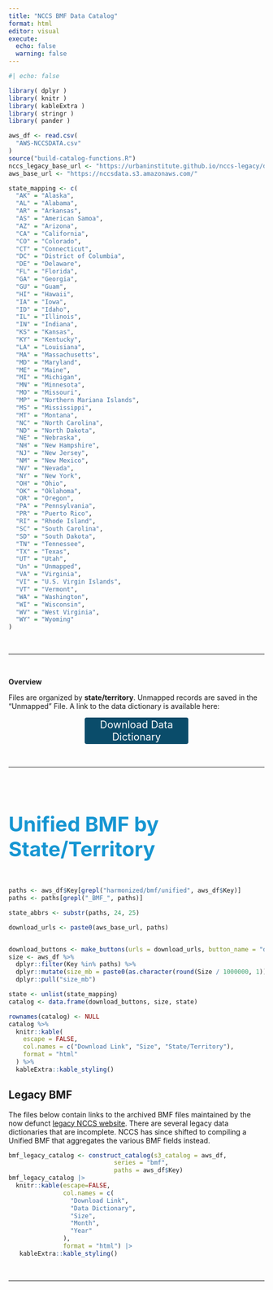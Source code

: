 ```yaml
---
title: "NCCS BMF Data Catalog"
format: html
editor: visual
execute: 
  echo: false
  warning: false
---
```


```r
#| echo: false

library( dplyr )
library( knitr )
library( kableExtra )
library( stringr )
library( pander )

aws_df <- read.csv(
  "AWS-NCCSDATA.csv"
)
source("build-catalog-functions.R")
nccs_legacy_base_url <- "https://urbaninstitute.github.io/nccs-legacy/dictionary/core/core_archive_html/"
aws_base_url <- "https://nccsdata.s3.amazonaws.com/"

state_mapping <- c(
  "AK" = "Alaska",
  "AL" = "Alabama",
  "AR" = "Arkansas",
  "AS" = "American Samoa",
  "AZ" = "Arizona",
  "CA" = "California",
  "CO" = "Colorado",
  "CT" = "Connecticut",
  "DC" = "District of Columbia",
  "DE" = "Delaware",
  "FL" = "Florida",
  "GA" = "Georgia",
  "GU" = "Guam",
  "HI" = "Hawaii",
  "IA" = "Iowa",
  "ID" = "Idaho",
  "IL" = "Illinois",
  "IN" = "Indiana",
  "KS" = "Kansas",
  "KY" = "Kentucky",
  "LA" = "Louisiana",
  "MA" = "Massachusetts",
  "MD" = "Maryland",
  "ME" = "Maine",
  "MI" = "Michigan",
  "MN" = "Minnesota",
  "MO" = "Missouri",
  "MP" = "Northern Mariana Islands",
  "MS" = "Mississippi",
  "MT" = "Montana",
  "NC" = "North Carolina",
  "ND" = "North Dakota",
  "NE" = "Nebraska",
  "NH" = "New Hampshire",
  "NJ" = "New Jersey",
  "NM" = "New Mexico",
  "NV" = "Nevada",
  "NY" = "New York",
  "OH" = "Ohio",
  "OK" = "Oklahoma",
  "OR" = "Oregon",
  "PA" = "Pennsylvania",
  "PR" = "Puerto Rico",
  "RI" = "Rhode Island",
  "SC" = "South Carolina",
  "SD" = "South Dakota",
  "TN" = "Tennessee",
  "TX" = "Texas",
  "UT" = "Utah",
  "Un" = "Unmapped",
  "VA" = "Virginia",
  "VI" = "U.S. Virgin Islands",
  "VT" = "Vermont",
  "WA" = "Washington",
  "WI" = "Wisconsin",
  "WV" = "West Virginia",
  "WY" = "Wyoming"
)
```

<br>

<hr>

<br>

**Overview**

Files are organized by **state/territory**. Unmapped records are saved in the "Unmapped" File. A link to the data dictionary is available here:

<a href="https://nccsdata.s3.amazonaws.com/harmonized/harmonized_data_dictionary.xlsx" class="button3">Download Data Dictionary</a>

<br>

<hr>

<br>

#### Unified BMF by State/Territory

```r
paths <- aws_df$Key[grepl("harmonized/bmf/unified", aws_df$Key)]
paths <- paths[grepl("_BMF_", paths)]

state_abbrs <- substr(paths, 24, 25)

download_urls <- paste0(aws_base_url, paths)


download_buttons <- make_buttons(urls = download_urls, button_name = "download")
size <- aws_df %>%
  dplyr::filter(Key %in% paths) %>%
  dplyr::mutate(size_mb = paste0(as.character(round(Size / 1000000, 1)), " mb")) %>%
  dplyr::pull("size_mb")

state <- unlist(state_mapping)
catalog <- data.frame(download_buttons, size, state)

rownames(catalog) <- NULL
catalog %>%
  knitr::kable(
    escape = FALSE,
    col.names = c("Download Link", "Size", "State/Territory"),
    format = "html"
  ) %>%
  kableExtra::kable_styling()
```

## Legacy BMF

The files below contain links to the archived BMF files maintained by the now defunct [legacy NCCS website](https://urbaninstitute.github.io/nccs-legacy/). There are several legacy data dictionaries that are incomplete. NCCS has since shifted to compiling a Unified BMF that aggregates the various BMF fields instead.

```r

bmf_legacy_catalog <- construct_catalog(s3_catalog = aws_df,
                             series = "bmf",
                             paths = aws_df$Key)
bmf_legacy_catalog |>
  knitr::kable(escape=FALSE,
               col.names = c(
                 "Download Link",
                 "Data Dictionary",
                 "Size",
                 "Month",
                 "Year"
               ),
               format = "html") |>
   kableExtra::kable_styling()
```

<br>

<hr>

<br>

```{=html}
<style>


h1.title {
 font-size: 60px;
 color: #0a4c6a;
}


h4, .h4 {
    font-size: 40px;
    color: #1696d2;
    margin-bottom: 50px;
}



.button {
  background-color: white;
  color:  #12719e;
  border: 2px solid  #12719e;   /* #008CBA; */
  padding: 5px 10px;
  text-align: center;
  text-decoration: none;
  display: inline-block;
  font-size: 14px;
  border-radius: 12px;
  width: 150px;
}
 
.button {
  transition-duration: 0.4s;
}

.button:hover {
  background-color: #1696d2; 
  color: white;
  border: 2px solid #12719e;
}


.button2 {
  background-color: white;
  color: #12719e;
  border: 2px solid #9d9d9d;   /* #008CBA; */
  padding: 5px 10px;
  text-align: center;
  text-decoration: none;
  display: inline-block;
  font-size: 14px;
  border-radius: 12px;
  width: 150px;
}

.button2 {
  transition-duration: 0.4s;
}

.button2:hover {
  background-color: #fff2cf; 
  color: #1696d2;
  font-weight: bold;
  border: 2px solid #1696d2;
}


.center {text-align: center;}

table td {
  vertical-align: middle;
}

blockquote {
    border-left: 4px solid #1696d2;
    margin-left: 10px;
    margin-inline-start: 0px;
    margin-inline-end: 0px;
    padding: 15px;
}

.button3 {
  background-color: #0a4c6a;
  color: white;
  border: 2px solid #0a4c6a;   
  text-align: center;
  text-decoration: none;
  display: inline-block;
  font-size: 20px;
  border-radius: 4px;
  width: 200px;
  display: grid;
  margin: auto;
}
</style>
```
